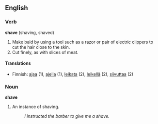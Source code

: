 ==English==
===Verb===
'''shave''' (shaving, shaved)
# Make bald by using a tool such as a razor or pair of electric clippers to cut the hair close to the skin.
# Cut finely, as with slices of meat.

====Translations====
*Finnish: [[ajaa]] (1), [[ajella]] (1), [[leikata]] (2), [[leikellä]] (2), [[siivuttaa]] (2)

===Noun===
'''shave'''
# An instance of shaving.
#:''I instructed the barber to give me a shave.''